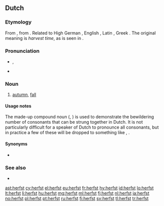 ==Dutch==

===Etymology===
From {{etyl|odt|nl}} {{recons|hervist|lang=odt}}, from {{etyl|gem-pro|nl}} {{recons|harbistaz|lang=gem-pro}}. Related to High German {{term|Herbst|lang=de}}, English {{term|harvest|lang=en}}, Latin {{term|carpere||to [[pick]], to [[pluck]]|lang=la}}, Greek {{term|καρπός|tr=karpos||fruit, harvest|lang=grc}}. The original meaning is ''harvest time'', as is seen in {{term|herfstmaand|lang=nl}}.

===Pronunciation===
* {{IPA|/ɦɛr(ə)fst/|lang=nl}}, {{X-SAMPA|/h\Erfst/|lang=nl}}
* {{audio|nl-herfst.ogg|Audio (Netherlands)}}

===Noun===
{{nl-noun|m|-|-}}

# [[autumn]], [[fall]]

====Usage notes====
The made-up compound noun {{term||herfstschrik|fear of Autumn}} ({{IPA|/hɛrfstsxrɪk/|lang=nl}}, {{X-SAMPA|/hErfstsxrIk/}}) is used to demonstrate the bewildering number of consonants that can be strung together in Dutch. It is not particularly difficult for a speaker of Dutch to pronounce all consonants, but in practice a few of these will be dropped to something like {{IPA|/hɛrfsxrɪk/|lang=nl}}, {{X-SAMPA|/hErfsxrIk/}}.

====Synonyms====
* {{l|nl|najaar}}

===See also===
* {{list|nl|seasons}}

[[ast:herfst]]
[[cy:herfst]]
[[el:herfst]]
[[eu:herfst]]
[[fr:herfst]]
[[hy:herfst]]
[[id:herfst]]
[[lo:herfst]]
[[lt:herfst]]
[[li:herfst]]
[[hu:herfst]]
[[mg:herfst]]
[[ml:herfst]]
[[fj:herfst]]
[[nl:herfst]]
[[ja:herfst]]
[[no:herfst]]
[[pl:herfst]]
[[pt:herfst]]
[[ru:herfst]]
[[fi:herfst]]
[[sv:herfst]]
[[tl:herfst]]
[[tr:herfst]]